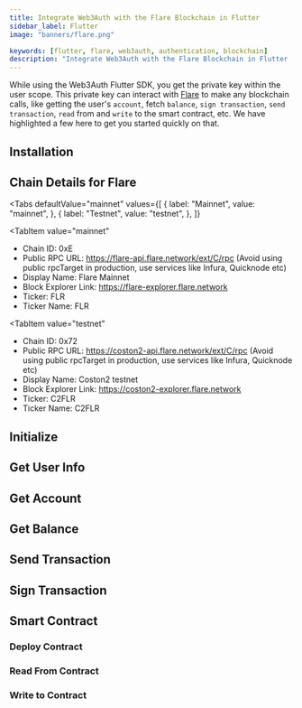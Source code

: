 ```yaml
---
title: Integrate Web3Auth with the Flare Blockchain in Flutter
sidebar_label: Flutter
image: "banners/flare.png"

keywords: [flutter, flare, web3auth, authentication, blockchain]
description: "Integrate Web3Auth with the Flare Blockchain in Flutter | Documentation - Web3Auth"
---
```



<SEO
  title="Integrate Web3Auth with the Flare Blockchain in Flutter"
  description="Integrate Web3Auth with the Flare Blockchain in Flutter | Documentation - Web3Auth"
  image="https://web3auth.io/docs/banners/flare.png"
  slug="/connect-blockchain/evm/flare/flutter"
/>

While using the Web3Auth Flutter SDK, you get the private key within the user scope. This private
key can interact with [Flare](https://www.flare.network) to make any blockchain calls, like getting
the user's `account`, fetch `balance`, `sign transaction`, `send transaction`, `read` from and
`write` to the smart contract, etc. We have highlighted a few here to get you started quickly on
that.

## Installation

<InstallationSnippet />

## Chain Details for Flare

<Tabs
 defaultValue="mainnet"
  values={[
    { label: "Mainnet", value: "mainnet", },
    { label: "Testnet", value: "testnet", },
  ]}
>
<TabItem
  value="mainnet"
>

- Chain ID: 0xE
- Public RPC URL: https://flare-api.flare.network/ext/C/rpc (Avoid using public rpcTarget in
  production, use services like Infura, Quicknode etc)
- Display Name: Flare Mainnet
- Block Explorer Link: https://flare-explorer.flare.network
- Ticker: FLR
- Ticker Name: FLR

</TabItem>

<TabItem
  value="testnet"
>

- Chain ID: 0x72
- Public RPC URL: https://coston2-api.flare.network/ext/C/rpc (Avoid using public rpcTarget in
  production, use services like Infura, Quicknode etc)
- Display Name: Coston2 testnet
- Block Explorer Link: https://coston2-explorer.flare.network
- Ticker: C2FLR
- Ticker Name: C2FLR

</TabItem>
</Tabs>

## Initialize

<InitialisationSnippet />

## Get User Info

<UserInfoSnippet />

## Get Account

<GetAccountSnippet />

## Get Balance

<GetBalanceSnippet />

## Send Transaction

<SendTransactionSnippet />

## Sign Transaction

<SignTransactionSnippet />

## Smart Contract

<TestContractSnippet />

### Deploy Contract

<DeployContractSnippet />

### Read From Contract

<ReadContractSnippet />

### Write to Contract

<WriteContractSnippet />
